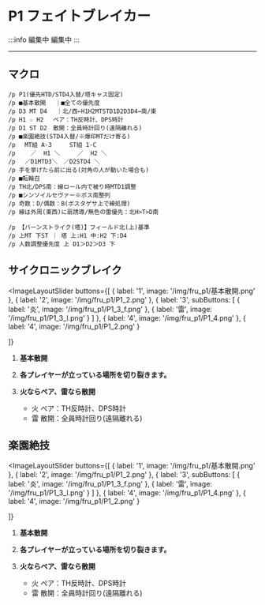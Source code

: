 

# P1 フェイトブレイカー

:::info 編集中
編集中
:::

---
##  マクロ
```
/p P1(優先HTD/STD4入替/塔キャス固定)
/p ■基本散開 　｜■全ての優先度
/p D3 MT D4 　｜北/西←H1H2MTSTD1D2D3D4→南/東
/p H1 ☆ H2　 ペア：TH反時計、DPS時計
/p D1 ST D2　散開：全員時計回り(遠隔離れる)
/p ■楽園絶技(STD4入替/※爆印MTだけ寄る)
/p 　MT組 A-3　　　ST組 1-C
/p 　　／  H1 ＼　　　／  H2 ＼
/p 　／D1MTD3＼　／D2STD4 ＼
/p 手を挙げたら前に出る(対角の人が動いた場合も)
/p ■転輪召
/p TH北/DPS南：線ロール内で被り時MTD1調整
/p ■シンソイルセヴァー※ボス南整列
/p 奇数：D/偶数：B(ボスタゲサ上で線処理)
/p 線は外周(東西)に扇誘導/無色の雷優先：北H>T>D南
```
```
/p 【バーンストライク(塔)】フィールド北(上)基準
/p 上MT 下ST ｜ 塔 上:H1 中:H2 下:D4
/p 人数調整優先度 上 D1＞D2＞D3 下
```

## サイクロニックブレイク

<ImageLayoutSlider
  buttons={[
    { label: '1', image: '/img/fru_p1/基本散開.png' },
    { label: '2', image: '/img/fru_p1/P1_2.png' },
    { 
      label: '3',
      subButtons: [
        { label: '炎', image: '/img/fru_p1/P1_3_f.png' },
        { label: '雷', image: '/img/fru_p1/P1_3_l.png' }
      ]
    },
    { label: '4', image: '/img/fru_p1/P1_4.png' },
    { label: '4', image: '/img/fru_p1/P1_2.png' }

  ]}
>

1. **基本散開**

2. **各プレイヤーが立っている場所を切り裂きます。**

3. **火ならペア、雷なら散開**
   - 火 ペア：TH反時計、DPS時計
   - 雷 散開：全員時計回り(遠隔離れる)
</ImageLayoutSlider>

## 楽園絶技

<ImageLayoutSlider
  buttons={[
    { label: '1', image: '/img/fru_p1/基本散開.png' },
    { label: '2', image: '/img/fru_p1/P1_2.png' },
    {
      label: '3',
      subButtons: [
        { label: '炎', image: '/img/fru_p1/P1_3_f.png' },
        { label: '雷', image: '/img/fru_p1/P1_3_l.png' }
      ]
    },
    { label: '4', image: '/img/fru_p1/P1_4.png' },
    { label: '4', image: '/img/fru_p1/P1_2.png' }

  ]}
>

1. **基本散開**

2. **各プレイヤーが立っている場所を切り裂きます。**

3. **火ならペア、雷なら散開**
   - 火 ペア：TH反時計、DPS時計
   - 雷 散開：全員時計回り(遠隔離れる)
</ImageLayoutSlider>
